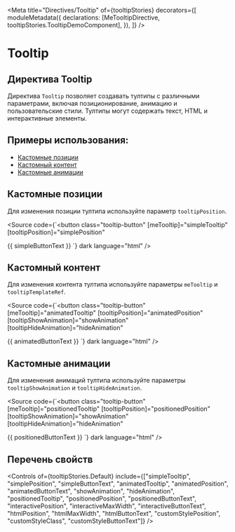 
<Meta
  title="Directives/Tooltip"
  of={tooltipStories}
  decorators={[
    moduleMetadata({
      declarations: [MeTooltipDirective, tooltipStories.TooltipDemoComponent],
    }),
  ]}
/>

# Tooltip

## Директива Tooltip

Директива `Tooltip` позволяет создавать тултипы с различными параметрами, включая позиционирование, анимацию и пользовательские стили. Тултипы могут содержать текст, HTML и интерактивные элементы.

<Story of={tooltipStories.Default} />
<Controls of={tooltipStories.Default} />
<Source of={tooltipStories.Default} dark />

## Примеры использования:

- [Кастомные позиции](#кастомные-позиции)
- [Кастомный контент](#кастомный-контент)
- [Кастомные анимации](#кастомные-анимации)

## Кастомные позиции

Для изменения позиции тултипа используйте параметр `tooltipPosition`.

<Story of={tooltipStories.CustomPositions} />

<Source
  code={`<button
  class="tooltip-button"
  [meTooltip]="simpleTooltip"
  [tooltipPosition]="simplePosition"
>
  {{ simpleButtonText }}
</button>`}
  dark
  language="html"
/>

## Кастомный контент

Для изменения контента тултипа используйте параметры `meTooltip` и `tooltipTemplateRef`.

<Story of={tooltipStories.CustomContent} />

<Source
  code={`<button
  class="tooltip-button"
  [meTooltip]="animatedTooltip"
  [tooltipPosition]="animatedPosition"
  [tooltipShowAnimation]="showAnimation"
  [tooltipHideAnimation]="hideAnimation"
>
  {{ animatedButtonText }}
</button>`}
  dark
  language="html"
/>

## Кастомные анимации

Для изменения анимаций тултипа используйте параметры `tooltipShowAnimation` и `tooltipHideAnimation`.

<Story of={tooltipStories.CustomAnimations} />

<Source
  code={`<button
  class="tooltip-button"
  [meTooltip]="positionedTooltip"
  [tooltipPosition]="positionedPosition"
  [tooltipShowAnimation]="showAnimation"
  [tooltipHideAnimation]="hideAnimation"
>
  {{ positionedButtonText }}
</button>`}
  dark
  language="html"
/>

## Перечень свойств

<Controls of={tooltipStories.Default} include={["simpleTooltip", "simplePosition", "simpleButtonText", "animatedTooltip", "animatedPosition", "animatedButtonText", "showAnimation", "hideAnimation", "positionedTooltip", "positionedPosition", "positionedButtonText", "interactivePosition", "interactiveMaxWidth", "interactiveButtonText", "htmlPosition", "htmlMaxWidth", "htmlButtonText", "customStylePosition", "customStyleClass", "customStyleButtonText"]} />

